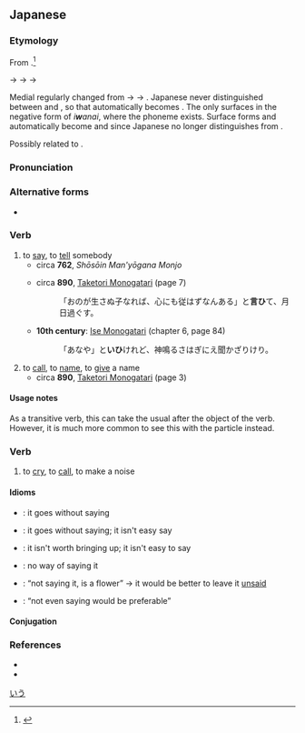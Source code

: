 ==Japanese==
{{ja-kanjitab|い|sort=いう|yomi=kun}}

===Etymology===
From {{inh|ja|ojp|-|sort=いう}}.<ref name="KDJ">{{R:Kokugo Dai Jiten}}</ref>

{{IPAchar|/ipu/}} → {{IPAchar|/iɸu/}} → {{IPAchar|/*iwu/}} → {{IPAchar|/iu/}}

Medial {{IPAchar|/h/}} regularly changed from {{IPAchar|[p]}} → {{IPAchar|[ɸ]}} → {{IPAchar|[w]}}. Japanese never distinguished between {{IPAchar|/wu/}} and {{IPAchar|/u/}}, so that automatically becomes {{IPAchar|[u]}}. The {{IPAchar|/w/}} only surfaces in the negative form of ''i'''w'''anai'', where the phoneme {{IPAchar|/wa/}} exists. Surface forms {{IPAchar|/iwimasu/}} and {{IPAchar|/iwemasu/}} automatically become {{IPAchar|/iimasu/}} and {{IPAchar|/iemasu/}} since Japanese no longer distinguishes {{IPAchar|/wi, we/}} from {{IPAchar|/i, e/}}.

Possibly related to {{cog|ko|-}} {{ko-inline|입|ip|mouth}}.

===Pronunciation===
{{ja-pron|いう|acc=h|acc_ref=DJR|y=k|a=Ja-iu-to say.ogg}}

===Alternative forms===
* {{alter|ja|謂う|云う}}

===Verb===
{{ja-verb|type=1|いう|hhira=いふ|tr=trans|ゆう}}

# to [[say]], to [[tell]] somebody
#* circa '''762''', ''Shōsōin Man'yōgana Monjo''
#*: {{quote|ja|和可夜之奈比乃 可波利爾波 於保末之末須 美奈美乃末知奈流奴乎 宇氣與止 於保止己可都可佐乃比止'''伊布''' 之可流可由恵爾 序禮宇氣牟比止良 久流末毛太之米弖 末都利伊禮之米太末布日 與禮良毛伊太佐牟 之可毛己乃波古美於可牟毛 阿夜布可流 可由恵爾 波夜久末可利太末布日之 於保己可ツ可佐奈比氣奈波 比止乃太氣太可比止 □己止波宇氣都流}}
#* circa '''890''', [[w:Taketori Monogatari|Taketori Monogatari]] (page 7)
#*: 「おのが生さぬ子なれば、心にも従はずなんある」と'''言ひ'''て、月日過ぐす。
#* '''10th century''': [[w:Ise Monogatari|Ise Monogatari]] (chapter 6, page 84)
#*: 「あなや」と'''いひ'''けれど、神鳴るさはぎにえ聞かざりけり。
#: {{ja-usex|アリスは私に休みたいと'''言った'''。|アリス は わたし に やすみたい と '''いった'''。|Alice '''said''' to me that she wants to rest.}}
#: {{ja-usex|私が'''言う'''ようにしなさい。|わたし が '''いう''' よう に しなさい。|Do as I '''tell''' you.}}
#: {{ja-usex|彼は変だと'''言われた'''。|かれ は へん だ と '''いわれた'''。|He was '''told''' that he was strange.}}
# to [[call]], to [[name]], to [[give]] a name
#* circa '''890''', [[w:Taketori Monogatari|Taketori Monogatari]] (page 3)
#*: {{ja-usex|いまは昔、竹取の翁と'''いふ'''もの有けり。|いまはむかし、たけとりのおきなと'''いふ'''ものありけり。|rom=Ima wa mukashi, Taketori no Okina to '''iu''' mono arikeri.}}
#: {{ja-usex|この動物は日本語で何と'''言います'''か。|この どうぶつ は にほんご で なん と '''い.います''' か。|What do you '''call''' this animal in Japanese?}}
#: {{ja-usex|ピリオドは、stop{{nbsp}}や{{nbsp}}full{{nbsp}}stop{{nbsp}}とも'''いい'''、平%叙%文・命%令%文の終わりに付ける。|ピリオド は、ストップ{{nbsp}}や{{nbsp}}フル{{nbsp}}ストップ{{nbsp}}と も '''い.い'''、へい%じょ%ぶん・めい%れい%ぶん の おわり に つける。|A period, also '''called''' a stop or full stop, attaches to the end of a declarative or imperative sentence.|ref=[https://www.w3.org/TR/2012/NOTE-jlreq-20120403/ja/]}}

====Usage notes====
As a transitive verb, this can take the usual {{l|en|accusative}} {{l|en|particle}} {{ja-r|を}} after the object of the verb.  However, it is much more common to see this with the {{l|en|quotative}} particle {{ja-r|と}} instead.

===Verb===
{{ja-verb|type=1|いう|hhira=いふ|tr=intrans}}

# to [[cry]], to [[call]], to make a noise {{qualifier|such as an animal}}
#: {{ja-usex|ニャーニャー'''言う'''猫|ニャーニャー '''いう''' ねこ|a mewing cat}}

====Idioms====
{{der-top|Idioms}}
* {{ja-r|言う迄もない|いう まで も ない}}: it goes without saying
* {{ja-r|言うに及ばず|いう に およばず}}: it goes without saying; it isn't easy say {{qualifier|not reaching the point of being easily expressed}}
* {{ja-r|言うに足らず|いう に たらず}}: it isn't worth bringing up; it isn't easy to say {{qualifier|not sufficiently clear, not easily expressible}}
* {{ja-r|言わん方無し|いわん かた なし}}: no way of saying it
* {{ja-r|言わぬが花|いわぬ が はな}}: “not saying it, is a flower” → it would be better to leave it [[unsaid]]
* {{ja-r|言わずもがな|いわず も がな}}: “not even saying would be preferable” {{qualifier|either because it is already known and doesn't need saying, or because not expressing it at all would be better}}
{{der-bottom}}

====Conjugation====
{{ja-go-u|い}}

===References===
<references/>
* {{cite-book
|last=Horiuchi
|first=Hideaki
|coauthors=Ken Akiyama
|title=[[w:Taketori Monogatari|Taketori Monogatari]], [[w:Ise Monogatari|Ise Monogatari]]
|publisher=[[w:Iwanami Shoten Publishing|Iwanami Shoten]]
|date=1997
|location=Tōkyō
|isbn=4-00-240017-4
}}
* {{R:Nara Ibun 3}}

[[Category:Japanese basic words|いう]]